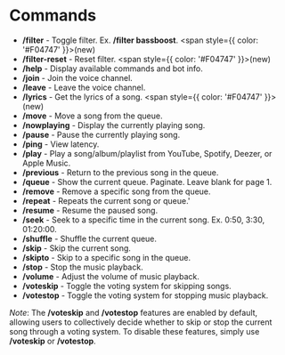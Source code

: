 # Commands

- **/filter** - Toggle filter. Ex. **/filter bassboost**. <span style={{ color: '#F04747' }}>(new)</span> 
- **/filter-reset** - Reset filter. <span style={{ color: '#F04747' }}>(new)</span> 
- **/help** - Display available commands and bot info.
- **/join** - Join the voice channel.
- **/leave** - Leave the voice channel.
- **/lyrics** - Get the lyrics of a song. <span style={{ color: '#F04747' }}>(new)</span> 
- **/move** - Move a song from the queue.
- **/nowplaying** - Display the currently playing song.
- **/pause** - Pause the currently playing song.
- **/ping** - View latency.
- **/play** - Play a song/album/playlist from YouTube, Spotify, Deezer, or Apple Music.
- **/previous** - Return to the previous song in the queue.
- **/queue** - Show the current queue. Paginate. Leave blank for page 1.
- **/remove** - Remove a specific song from the queue.
- **/repeat** - Repeats the current song or queue.'
- **/resume** - Resume the paused song.
- **/seek** - Seek to a specific time in the current song. Ex. 0:50, 3:30, 01:20:00.
- **/shuffle** - Shuffle the current queue.
- **/skip** - Skip the current song.
- **/skipto** - Skip to a specific song in the queue.
- **/stop** - Stop the music playback.
- **/volume** - Adjust the volume of music playback.
- **/voteskip** - Toggle the voting system for skipping songs.
- **/votestop** - Toggle the voting system for stopping music playback.

*Note*: The **/voteskip** and **/votestop** features are enabled by default, allowing users to collectively decide whether to skip or stop the current song through a voting system. To disable these features, simply use **/voteskip** or **/votestop**.